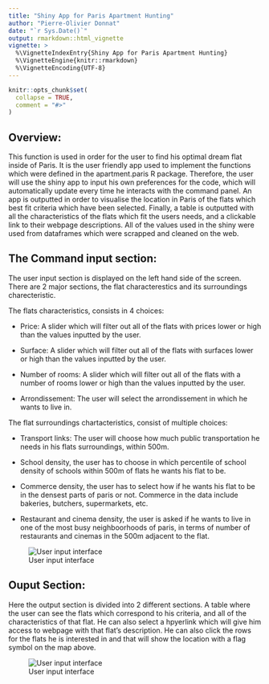 ```yaml
---
title: "Shiny App for Paris Apartment Hunting"
author: "Pierre-Olivier Donnat"
date: "`r Sys.Date()`"
output: rmarkdown::html_vignette
vignette: >
  %\VignetteIndexEntry{Shiny App for Paris Apartment Hunting}
  %\VignetteEngine{knitr::rmarkdown}
  %\VignetteEncoding{UTF-8}
---
```


```r
knitr::opts_chunk$set(
  collapse = TRUE,
  comment = "#>"
)
```

## Overview:

This function is used in order for the user to find his optimal dream flat inside of Paris. It is the user friendly app used to implement the functions which were defined in the apartment.paris R package. Therefore, the user will use the shiny app to input his own preferences for the code, which will automatically update every time he interacts with the command panel. An app is outputted in order to visualise the location in Paris of the flats which best fit criteria which have been selected. Finally, a table is outputted with all the characteristics of the flats which fit the users needs, and a clickable link to their webpage descriptions. All of the values used in the shiny were used from dataframes which were scrapped and cleaned on the web. 

## The Command input section:

The user input section is displayed on the left hand side of the screen. There are 2 major sections, the flat characterestics and its surroundings charecteristic.

The flats characteristics, consists in 4 choices:

- Price: A slider which will filter out all of the flats with prices lower or high than the values inputted by the user.

- Surface: A slider which will filter out all of the flats with surfaces lower or high than the values inputted by the user.

- Number of rooms: A slider which will filter out all of the flats with a number of rooms lower or high than the values inputted by the user.

- Arrondissement: The user will select the arrondissement in which he wants to live in.

The flat surroundings chartacteristics, consist of multiple choices:

- Transport links: The user will choose how much public transportation he needs in his flats surroundings, within 500m.  

- School density, the user has to choose in which percentile of school density of schools within 500m of flats he wants his flat to be.

- Commerce density, the user has to select how if he wants his flat to be in the densest parts of paris or not. Commerce in the data include bakeries, butchers, supermarkets, etc.

- Restaurant and cinema density, the user is asked if he wants to live in one of the most busy neighboorhoods of paris, in terms of number of restaurants and cinemas in the 500m adjacent to the flat.

![User input interface](user_input-1.png)

## Ouput Section: 

Here the output section is divided into 2 different sections. A table where the user can see the flats which correspond to his criteria, and all of the characteristics of that flat. He can also select a hpyerlink which will give him access to webpage with that flat's description. He can also click the rows for the flats he is interested in and that will show the location with a flag symbol on the map above. 

![User input interface](characteristic-1.png)


